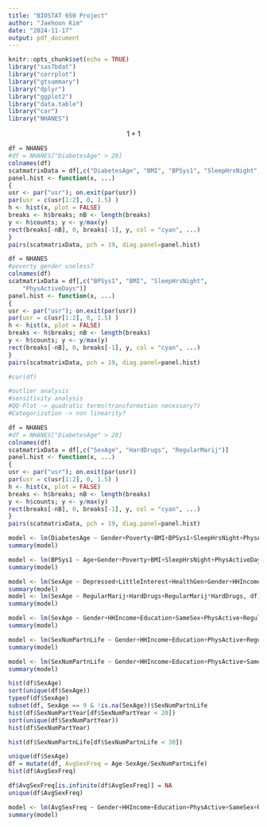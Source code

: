 ```yaml
---
title: "BIOSTAT 650 Project"
author: "Jaehoon Kim"
date: "2024-11-17"
output: pdf_document
---
```


```r
knitr::opts_chunk$set(echo = TRUE)
library("sas7bdat")
library("corrplot")
library("gtsummary")
library("dplyr")
library("ggplot2")
library("data.table")
library("car")
library("NHANES")
```

$$1+1$$

```r
df = NHANES
#df = NHANES["DiabetesAge" > 20]
colnames(df)
scatmatrixData = df[,c("DiabetesAge", "BMI", "BPSys1", "SleepHrsNight", "PhysActiveDays")]
panel.hist <- function(x, ...)
{
usr <- par("usr"); on.exit(par(usr))
par(usr = c(usr[1:2], 0, 1.5) )
h <- hist(x, plot = FALSE)
breaks <- h$breaks; nB <- length(breaks)
y <- h$counts; y <- y/max(y)
rect(breaks[-nB], 0, breaks[-1], y, col = "cyan", ...)
}
pairs(scatmatrixData, pch = 19, diag.panel=panel.hist)

```
```r
df = NHANES
#poverty gender useless?
colnames(df)
scatmatrixData = df[,c("BPSys1", "BMI", "SleepHrsNight", 
    "PhysActiveDays")]
panel.hist <- function(x, ...)
{
usr <- par("usr"); on.exit(par(usr))
par(usr = c(usr[1:2], 0, 1.5) )
h <- hist(x, plot = FALSE)
breaks <- h$breaks; nB <- length(breaks)
y <- h$counts; y <- y/max(y)
rect(breaks[-nB], 0, breaks[-1], y, col = "cyan", ...)
}
pairs(scatmatrixData, pch = 19, diag.panel=panel.hist)

#cor(df)

#outlier analysis
#sensitivity analysis
#QQ-Plot -> quadratic terms(transformation necessary?)
#Categorization -> non linearity?
```

```r
df = NHANES
#df = NHANES["DiabetesAge" > 20]
colnames(df)
scatmatrixData = df[,c("SexAge", "HardDrugs", "RegularMarij")]
panel.hist <- function(x, ...)
{
usr <- par("usr"); on.exit(par(usr))
par(usr = c(usr[1:2], 0, 1.5) )
h <- hist(x, plot = FALSE)
breaks <- h$breaks; nB <- length(breaks)
y <- h$counts; y <- y/max(y)
rect(breaks[-nB], 0, breaks[-1], y, col = "cyan", ...)
}
pairs(scatmatrixData, pch = 19, diag.panel=panel.hist)


```

```r
model <- lm(DiabetesAge ~ Gender+Poverty+BMI+BPSys1+SleepHrsNight+PhysActiveDays, df)
summary(model)
```

```r
model <- lm(BPSys1 ~ Age+Gender+Poverty+BMI+SleepHrsNight+PhysActiveDays+SmokeNow+AlcoholYear+HardDrugs, df)
summary(model)

```

```r
model <- lm(SexAge ~ Depressed+LittleInterest+HealthGen+Gender+HHIncome+Education+PhysActive+RegularMarij+HardDrugs+RegularMarij*HardDrugs+Depressed*HardDrugs+SmokeAge, df)
summary(model)
model <- lm(SexAge ~ RegularMarij+HardDrugs+RegularMarij*HardDrugs, df)
summary(model)
```

```r
model <- lm(SexAge ~ Gender+HHIncome+Education+SameSex+PhysActive+RegularMarij+HardDrugs+RegularMarij*HardDrugs, df)
summary(model)
```

```r
model <- lm(SexNumPartnLife ~ Gender+HHIncome+Education+PhysActive+RegularMarij+HardDrugs+RegularMarij*HardDrugs, df)
summary(model)
```

```r
model <- lm(SexNumPartnLife ~ Gender+HHIncome+Education+PhysActive+SameSex+RegularMarij+HardDrugs+RegularMarij*HardDrugs, df)
summary(model)
```

```R
hist(df$SexAge)
sort(unique(df$SexAge))
typeof(df$SexAge)
subset(df, SexAge == 9 & !is.na(SexAge))$SexNumPartnLife
hist(df$SexNumPartYear[df$SexNumPartYear < 20])
sort(unique(df$SexNumPartYear))
hist(df$SexNumPartYear)

hist(df$SexNumPartnLife[df$SexNumPartnLife < 30])

unique(df$SexAge)
df = mutate(df, AvgSexFreq = Age-SexAge/SexNumPartnLife)
hist(df$AvgSexFreq)
```

```R
df$AvgSexFreq[is.infinite(df$AvgSexFreq)] = NA
unique(df$AvgSexFreq)

model <- lm(AvgSexFreq ~ Gender+HHIncome+Education+PhysActive+SameSex+RegularMarij+HardDrugs+RegularMarij*HardDrugs, df)
summary(model)

```